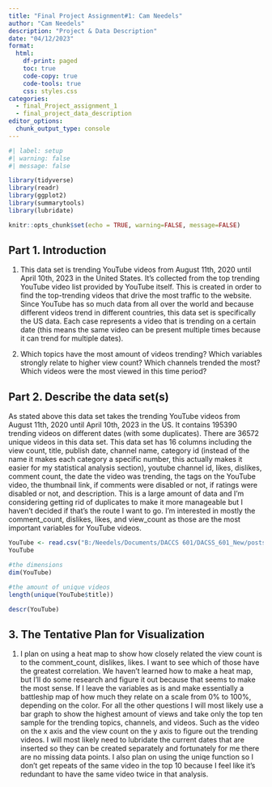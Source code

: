 ```yaml
---
title: "Final Project Assignment#1: Cam Needels"
author: "Cam Needels"
description: "Project & Data Description"
date: "04/12/2023"
format:
  html:
    df-print: paged
    toc: true
    code-copy: true
    code-tools: true
    css: styles.css
categories:
  - final_Project_assignment_1
  - final_project_data_description
editor_options: 
  chunk_output_type: console
---
```


```r
#| label: setup
#| warning: false
#| message: false

library(tidyverse)
library(readr)
library(ggplot2)
library(summarytools)
library(lubridate)

knitr::opts_chunk$set(echo = TRUE, warning=FALSE, message=FALSE)
```

## Part 1. Introduction {#describe-the-data-sets}

1. This data set is trending YouTube videos from August 11th, 2020 until April 10th, 2023 in the United States. It's collected from the top trending YouTube video list provided by YouTube itself. This is created in order to find the top-trending videos that drive the most traffic to the website. Since YouTube has so much data from all over the world and because different videos trend in different countries, this data set is specifically the US data. Each case represents a video that is trending on a certain date (this means the same video can be present multiple times because it can trend for multiple dates). 

2. Which topics have the most amount of videos trending? Which variables strongly relate to higher view count? Which channels trended the most? Which videos were the most viewed in this time period?

## Part 2. Describe the data set(s) {#describe-the-data-sets-1}

As stated above this data set takes the trending YouTube videos from August 11th, 2020 until April 10th, 2023 in the US. It contains 195390 trending videos on different dates (with some duplicates). There are 36572 unique videos in this data set. This data set has 16 columns including the view count, title, publish date, channel name, category id (instead of the name it makes each category a specific number, this actually makes it easier for my statistical analysis section), youtube channel id, likes, dislikes, comment count, the date the video was trending, the tags on the YouTube video, the thumbnail link, if comments were disabled or not, if ratings were disabled or not, and description. This is a large amount of data and I'm considering getting rid of duplicates to make it more manageable but I haven't decided if that's the route I want to go. I'm interested in mostly the comment_count, dislikes, likes, and view_count as those are the most important variables for YouTube videos.

```r
YouTube <- read.csv("B:/Needels/Documents/DACCS 601/DACSS_601_New/posts/CamNeedels_FinalProjectData/US_youtube_trending_data.csv")
YouTube
```


```r
#the dimensions
dim(YouTube)
```


```r
#the amount of unique videos
length(unique(YouTube$title))
```


```r
descr(YouTube)
```


## 3. The Tentative Plan for Visualization {#the-tentative-plan-for-visualization}


1. I plan on using a heat map to show how closely related the view count is to the comment_count, dislikes, likes. I want to see which of those have the greatest correlation. We haven't learned how to make a heat map, but I'll do some research and figure it out because that seems to make the most sense. If I leave the variables as is and make essentially a battleship map of how much they relate on a scale from 0% to 100%, depending on the color. For all the other questions I will most likely use a bar graph to show the highest amount of views and take only the top ten sample for the trending topics, channels, and videos. Such as the video on the x axis and the view count on the y axis to figure out the trending videos. I will most likely need to lubridate the current dates that are inserted so they can be created separately and fortunately for me there are no missing data points. I also plan on using the uniqe function so I don't get repeats of the same video in the top 10 because I feel like it's redundant to have the same video twice in that analysis.

